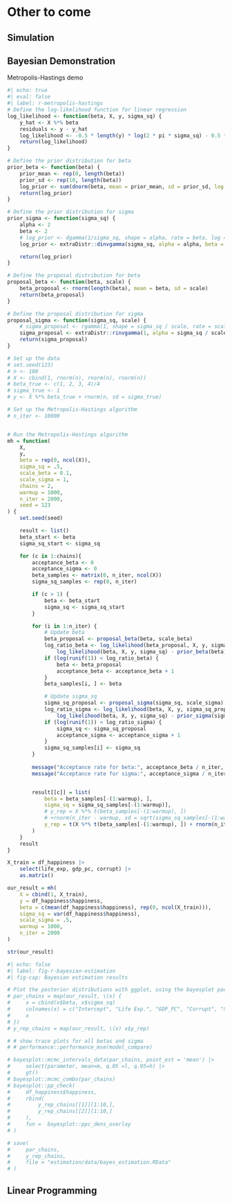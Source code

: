 
# Other to come

## Simulation

## Bayesian Demonstration

Metropolis-Hastings demo

```r
#| echo: true
#| eval: false
#| label: r-metropolis-hastings
# Define the log-likelihood function for linear regression
log_likelihood <- function(beta, X, y, sigma_sq) {
    y_hat <- X %*% beta
    residuals <- y - y_hat
    log_likelihood <- -0.5 * length(y) * log(2 * pi * sigma_sq) - 0.5 * sum(residuals^2) / sigma_sq
    return(log_likelihood)
}

# Define the prior distribution for beta
prior_beta <- function(beta) {
    prior_mean <- rep(0, length(beta))
    prior_sd <- rep(10, length(beta))
    log_prior <- sum(dnorm(beta, mean = prior_mean, sd = prior_sd, log = TRUE))
    return(log_prior)
}

# Define the prior distribution for sigma
prior_sigma <- function(sigma_sq) {
    alpha <- 2
    beta <- 2
    # log_prior <- dgamma(1/sigma_sq, shape = alpha, rate = beta, log = TRUE)
    log_prior <- extraDistr::dinvgamma(sigma_sq, alpha = alpha, beta = beta, log = TRUE) 

    return(log_prior)
}

# Define the proposal distribution for beta
proposal_beta <- function(beta, scale) {
    beta_proposal <- rnorm(length(beta), mean = beta, sd = scale)
    return(beta_proposal)
}

# Define the proposal distribution for sigma
proposal_sigma <- function(sigma_sq, scale) {
    # sigma_proposal <- rgamma(1, shape = sigma_sq / scale, rate = scale)
    sigma_proposal <- extraDistr::rinvgamma(1, alpha = sigma_sq / scale, beta = scale)
    return(sigma_proposal)
}

# Set up the data
# set.seed(123)
# n <- 100
# X <- cbind(1, rnorm(n), rnorm(n), rnorm(n))
# beta_true <- c(1, 2, 3, 4)/4
# sigma_true <- 1
# y <- X %*% beta_true + rnorm(n, sd = sigma_true)

# Set up the Metropolis-Hastings algorithm
# n_iter <- 10000


# Run the Metropolis-Hastings algorithm
mh = function(
    X,
    y,
    beta = rep(0, ncol(X)), 
    sigma_sq = .5, 
    scale_beta = 0.1, 
    scale_sigma = 1,
    chains = 2,
    warmup = 1000,
    n_iter = 2000,
    seed = 123
) {
    set.seed(seed)

    result <- list()
    beta_start <- beta
    sigma_sq_start <- sigma_sq

    for (c in 1:chains){
        acceptance_beta <- 0
        acceptance_sigma <- 0
        beta_samples <- matrix(0, n_iter, ncol(X))
        sigma_sq_samples <- rep(0, n_iter)

        if (c > 1) {
            beta <- beta_start
            sigma_sq <- sigma_sq_start
        }       

        for (i in 1:n_iter) {
            # Update beta
            beta_proposal <- proposal_beta(beta, scale_beta)
            log_ratio_beta <- log_likelihood(beta_proposal, X, y, sigma_sq) + prior_beta(beta_proposal) -
                log_likelihood(beta, X, y, sigma_sq) - prior_beta(beta)
            if (log(runif(1)) < log_ratio_beta) {
                beta <- beta_proposal
                acceptance_beta <- acceptance_beta + 1
            }
            beta_samples[i, ] <- beta

            # Update sigma_sq
            sigma_sq_proposal <- proposal_sigma(sigma_sq, scale_sigma)
            log_ratio_sigma <- log_likelihood(beta, X, y, sigma_sq_proposal) + prior_sigma(sigma_sq_proposal) -
                log_likelihood(beta, X, y, sigma_sq) - prior_sigma(sigma_sq)
            if (log(runif(1)) < log_ratio_sigma) {
                sigma_sq <- sigma_sq_proposal
                acceptance_sigma <- acceptance_sigma + 1
            }
            sigma_sq_samples[i] <- sigma_sq
        }
    
        message("Acceptance rate for beta:", acceptance_beta / n_iter, "\n")
        message("Acceptance rate for sigma:", acceptance_sigma / n_iter, "\n")


        result[[c]] = list(
            beta = beta_samples[-(1:warmup), ], 
            sigma_sq = sigma_sq_samples[-(1:warmup)],
            # y_rep = X %*% t(beta_samples[-(1:warmup), ])
            # +rnorm(n_iter - warmup, sd = sqrt(sigma_sq_samples[-(1:warmup)]))
            y_rep = t(X %*% t(beta_samples[-(1:warmup), ]) + rnorm(n_iter - warmup, sd = sqrt(sigma_sq_samples[-(1:warmup)])))
        )
    } 
    result
}

X_train = df_happiness |>
    select(life_exp, gdp_pc, corrupt) |>
    as.matrix()

our_result = mh(
    X = cbind(1, X_train),
    y = df_happiness$happiness, 
    beta = c(mean(df_happiness$happiness), rep(0, ncol(X_train))),
    sigma_sq = var(df_happiness$happiness),
    scale_sigma = .5,
    warmup = 1000,
    n_iter = 2000
)

str(our_result)
```

```r
#| echo: false
#| label: fig-r-bayesian-estimation
#| fig-cap: Bayesian estimation results

# Plot the posterior distributions with ggplot, using the bayesplot package
# par_chains = map(our_result, \(x) {
#     x = cbind(x$beta, x$sigma_sq)
#     colnames(x) = c("Intercept", "Life Exp.", "GDP_PC", "Corrupt", "Sigma")
#     x
# }) 
# y_rep_chains = map(our_result, \(x) x$y_rep)

# # show trace plots for all betas and sigma
# # performance::performance_mse(model_compare)

# bayesplot::mcmc_intervals_data(par_chains, point_est = 'mean') |> 
#     select(parameter, mean=m, q.05 =l, q.95=h) |> 
#     gt()
# bayesplot::mcmc_combo(par_chains)
# bayesplot::pp_check(
#     df_happiness$happiness, 
#     rbind(
#         y_rep_chains[[1]][1:10,],
#         y_rep_chains[[2]][1:10,]
#     ), 
#     fun =  bayesplot::ppc_dens_overlay
# )

# save(
#     par_chains,
#     y_rep_chains,
#     file = "estimation/data/bayes_estimation.RData"
# )
```


## Linear Programming